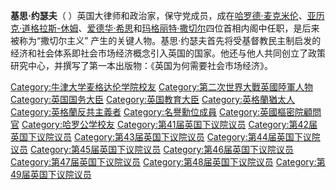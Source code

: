 '''基思·约瑟夫'''（{{lang-en|Keith Joseph}}  {{bd|1918年|1月17日|1994年|12月10日}}）英国大律师和政治家，保守党成员，成在[[哈罗德·麦克米伦|哈罗德·麦克米伦]]、[[亚历克·道格拉斯-休姆|亚历克·道格拉斯-休姆]]、[[爱德华·希思|爱德华·希思]]和[[玛格丽特·撒切尔|玛格丽特·撒切尔]]四位首相内阁中任职，是后来被称为“撒切尔主义” 产生的关键人物。基思·约瑟夫首先将受基督教民主制启发的经济和社会体系即社会市场经济概念引入英国的国家。他还与他人共同创立了政策研究中心，并撰写了第一本出版物：《英国为何需要社会市场经济》。


{{DEFAULTSORT:Joseph, Keith}}
[[Category:牛津大学麦格达伦学院校友|Category:牛津大学麦格达伦学院校友]]
[[Category:第二次世界大戰英國陸軍人物|Category:第二次世界大戰英國陸軍人物]]
[[Category:英国国务大臣|Category:英国国务大臣]]
[[Category:英国教育大臣|Category:英国教育大臣]]
[[Category:英格蘭猶太人|Category:英格蘭猶太人]]
[[Category:英格蘭反共主義者|Category:英格蘭反共主義者]]
[[Category:名譽勳位成員|Category:名譽勳位成員]]
[[Category:英國樞密院顧問官|Category:英國樞密院顧問官]]
[[Category:哈罗公学校友|Category:哈罗公学校友]]
[[Category:第41届英国下议院议员|Category:第41届英国下议院议员]]
[[Category:第42届英国下议院议员|Category:第42届英国下议院议员]]
[[Category:第43届英国下议院议员|Category:第43届英国下议院议员]]
[[Category:第44届英国下议院议员|Category:第44届英国下议院议员]]
[[Category:第45届英国下议院议员|Category:第45届英国下议院议员]]
[[Category:第46届英国下议院议员|Category:第46届英国下议院议员]]
[[Category:第47届英国下议院议员|Category:第47届英国下议院议员]]
[[Category:第48届英国下议院议员|Category:第48届英国下议院议员]]
[[Category:第49届英国下议院议员|Category:第49届英国下议院议员]]